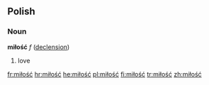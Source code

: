 ==Polish==
===Noun===
'''miłość''' ''f'' ([[Wiktionary Appendix:Polish feminine ść noun declension|declension]])
# love

[[fr:miłość]]
[[hr:miłość]]
[[he:miłość]]
[[pl:miłość]]
[[fi:miłość]]
[[tr:miłość]]
[[zh:miłość]]